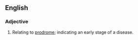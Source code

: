 ==English==

===Adjective===
{{en-adj}}

# Relating to [[prodrome]]; indicating an early stage of a disease.